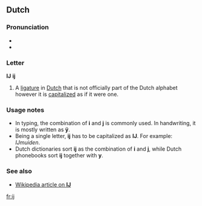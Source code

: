 {{wikipedia|IJ (letter)}}
==Dutch==

===Pronunciation===
*{{IPA|/ɛi/}}
*{{SAMPA|/Ei/ (''ĳs'') or /@/ (''-lĳk'')}}

===Letter===
'''Ĳ''' '''ĳ'''

# A [[ligature]] in [[Dutch]] that is not officially part of the Dutch alphabet however it is [[capitalize]]d as if it were one.

===Usage notes===
* In typing, the combination of '''i''' and '''j''' is commonly used. In handwriting, it is mostly written as '''ÿ'''.
* Being a single letter, '''ĳ''' has to be capitalized as '''Ĳ'''. For example: ''Ĳmuiden''.
* Dutch dictionaries sort '''ĳ''' as the combination of '''i''' and '''j''', while Dutch phonebooks sort '''ĳ''' together with '''y'''.

===See also===
* [http://en.wikipedia.org/wiki/%C4%B2 Wikipedia article on '''Ĳ''']

[[fr:ĳ]]